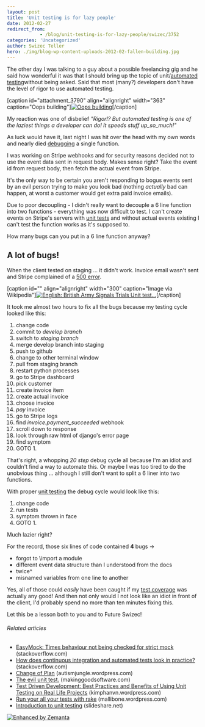 ```yaml
---
layout: post
title: 'Unit testing is for lazy people'
date: 2012-02-27
redirect_from: 
            - /blog/unit-testing-is-for-lazy-people/swizec/3752
categories: 'Uncategorized'
author: Swizec Teller
hero: ./img/blog-wp-content-uploads-2012-02-fallen-building.jpg
---
```

The other day I was talking to a guy about a possible freelancing gig and he said how wonderful it was that I should bring up the topic of unit/[automated testing](http://en.wikipedia.org/wiki/Test_automation "Test automation")without being asked. Said that most (many?) developers don't have the level of rigor to use automated testing.



\[caption id="attachment_3790" align="alignright" width="363" caption="Oops building"][![Oops building](http://swizec.com/blog/wp-content/uploads/2012/02/fallen-building.jpg "Oops building")](./img/blog-wp-content-uploads-2012-02-fallen-building.jpg)\[/caption]



My reaction was one of disbelief _"Rigor!? But automated testing is one of the laziest things a developer can do! It speeds stuff up_so_much!"_



As luck would have it, last night I was hit over the head with my own words and nearly died [debugging](http://en.wikipedia.org/wiki/Debugging "Debugging") a single function.



I was working on Stripe webhooks and for security reasons decided not to use the event data sent in request body. Makes sense right? Take the event id from request body, then fetch the actual event from Stripe.



It's the only way to be certain you aren't responding to bogus events sent by an evil person trying to make you look bad (nothing _actually_ bad can happen, at worst a customer would get extra paid invoice emails).



Due to poor decoupling - I didn't really want to decouple a 6 line function into two functions - everything was now difficult to test. I can't create events on Stripe's servers with [unit tests](http://en.wikipedia.org/wiki/Unit_testing "Unit testing") and without actual events existing I can't test the function works as it's supposed to.



How many bugs can you put in a 6 line function anyway?

## A lot of bugs!

When the client tested on staging ... it didn't work. Invoice email wasn't sent and Stripe complained of a [500 error](http://en.wikipedia.org/wiki/List_of_HTTP_status_codes "List of HTTP status codes").



\[caption id="" align="alignright" width="300" caption="Image via Wikipedia"][![English: British Army Signals Trials Unit test...](./img/blog-wp-content-uploads-2012-02-300px-Army_Camp-sml.jpg "English: British Army Signals Trials Unit test...")](http://commons.wikipedia.org/wiki/File:Army_Camp-sml.JPG)\[/caption]



It took me almost two hours to fix all the bugs because my testing cycle looked like this:

1. change code
2. commit to _develop branch_
3. switch to _staging branch_
4. merge develop branch into staging
5. push to github
6. change to other terminal window
7. pull from staging branch
8. restart python processes
9. go to Stripe dashboard
10. pick customer
11. create invoice item
12. create actual invoice
13. choose invoice
14. _pay_ invoice
15. go to Stripe logs
16. find _invoice.payment_succeeded_ webhook
17. scroll down to response
18. look through raw html of django's error page
19. find symptom
20. GOTO 1.

That's right, a whopping _20 step_ debug cycle all because I'm an idiot and couldn't find a way to automate this. Or maybe I was too tired to do the unobvious thing ... although I still don't want to split a 6 liner into two functions.



With proper [unit testing](http://en.wikipedia.org/wiki/Unit_testing "Unit testing") the debug cycle would look like this:

1. change code
2. run tests
3. symptom thrown in face
4. GOTO 1.

Much lazier right?



For the record, those six lines of code contained **4** bugs ->

- forgot to \\import a module
- different event data structure than I understood from the docs
- twice^
- misnamed variables from one line to another

Yes, all of those could _easily_ have been caught if my [test coverage](http://en.wikipedia.org/wiki/Fault_coverage "Fault coverage") was actually any good! And then not only would I not look like an idiot in front of the client, I'd probably spend no more than ten minutes fixing this.



Let this be a lesson both to you and to Future Swizec!

###### Related articles

- [EasyMock: Times behaviour not being checked for strict mock](http://stackoverflow.com/questions/9418892/easymock-times-behaviour-not-being-checked-for-strict-mock) (stackoverflow.com)
- [How does continuous integration and automated tests look in practice?](http://stackoverflow.com/questions/8719147/how-do-continuous-integration-and-automated-tests-look-in-practice) (stackoverflow.com)
- [Change of Plan](http://autismjungle.wordpress.com/2012/02/26/change-of-plan/) (autismjungle.wordpress.com)
- [The evil unit test.](http://www.makinggoodsoftware.com/2012/01/27/the-evil-unit-test/) (makinggoodsoftware.com)
- [Test Driven Development: Best Practices and Benefits of Using Unit Testing on Real Life Projects](http://kimphanvn.wordpress.com/2012/02/27/test-driven-development-best-practices-and-benefits-of-using-unit-testing-on-real-life-projects/) (kimphanvn.wordpress.com)
- [Run your all your tests with rake](http://mallibone.wordpress.com/2012/02/14/run-your-tests-with-a-single-command/) (mallibone.wordpress.com)
- [Introduction to unit testing](http://www.slideshare.net/gilzilberfeld/introduction-to-unit-testing-10983708) (slideshare.net)

[![Enhanced by Zemanta](http://img.zemanta.com/zemified_e.png?x-id=140931a7-b24e-4c17-95ae-a9e183cc803b)](http://www.zemanta.com/ "Enhanced by Zemanta")